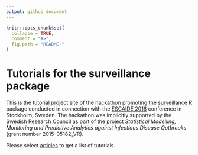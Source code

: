 ```yaml
---
output: github_document
---
```


<!-- README.md is generated from README.Rmd. Please edit that file -->

```r
knitr::opts_chunk$set(
  collapse = TRUE,
  comment = "#>",
  fig.path = "README-"
)
```

Tutorials for the surveillance package
======

This is the [tutorial project site](https://surveillancer.github.io/tutorials/) of the hackathon
promoting the [surveillance](https://CRAN.R-project.org/package=surveillance) R package conducted in connection with the
[ESCAIDE 2016](http://ecdc.europa.eu/en/escaide/Pages/ESCAIDE.aspx) conference in Stockholm, Sweden. The hackathon was implicitly
supported by the Swedish Research Council as part of the project
*Statistical Modelling, Monitoring and Predictive Analytics against
Infectious Disease Outbreaks* (grant number 2015-05182_VR).

Please select [articles](https://surveillancer.github.io/tutorials/articles/) to get a list of tutorials.
